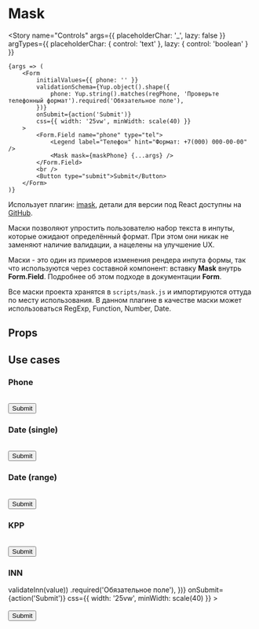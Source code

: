 
<Meta title="Controls / Form / Mask" component={Mask} />

# Mask

<Story
    name="Controls"
    args={{ placeholderChar: '_', lazy: false }}
    argTypes={{ placeholderChar: { control: 'text' }, lazy: { control: 'boolean' } }}
>
    {args => (
        <Form
            initialValues={{ phone: '' }}
            validationSchema={Yup.object().shape({
                phone: Yup.string().matches(regPhone, 'Проверьте телефонный формат').required('Обязательное поле'),
            })}
            onSubmit={action('Submit')}
            css={{ width: '25vw', minWidth: scale(40) }}
        >
            <Form.Field name="phone" type="tel">
                <Legend label="Телефон" hint="Формат: +7(000) 000-00-00" />
                <Mask mask={maskPhone} {...args} />
            </Form.Field>
            <br />
            <Button type="submit">Submit</Button>
        </Form>
    )}
</Story>

Использует плагин: [imask](https://imask.js.org/), детали для версии под React доступны на [GitHub](https://github.com/uNmAnNeR/imaskjs/tree/master/packages/react-imask).

Маски позволяют упростить пользователю набор текста в инпуты, которые ожидают определённый формат. При этом они никак не заменяют наличие валидации, а нацелены на улучшение UX.

Маски - это один из примеров изменения рендера инпута формы, так что используются через составной компонент: вставку **Mask** внутрь **Form.Field**. Подробнее об этом подходе в документации **Form**.

Все маски проекта хранятся в `scripts/mask.js` и импортируются оттуда по месту использования. В данном плагине в качестве маски может использоваться RegExp, Function, Number, Date.

## Props

<ArgsTable story="Controls" />

## Use cases

### Phone

<Canvas>
    <Story name="Phone">
        <Form
            initialValues={{ phone: '' }}
            validationSchema={Yup.object().shape({
                phone: Yup.string().matches(regPhone, 'Проверьте телефонный формат').required('Обязательное поле'),
            })}
            onSubmit={action('Submit')}
            css={{ width: '25vw', minWidth: scale(40) }}
        >
            <Form.Field name="phone" type="tel">
                <Legend label="Телефон" hint="Формат: +7(000) 000-00-00" />
                <Mask mask={maskPhone} />
            </Form.Field>
            <br />
            <Button type="submit">Submit</Button>
        </Form>
    </Story>
</Canvas>

### Date (single)

<Canvas>
    <Story name="Date (single)">
        <Form
            initialValues={{ dateSingle: null }}
            validationSchema={Yup.object().shape({
                dateSingle: Yup.string().nullable().required('Обязательное поле'),
            })}
            onSubmit={action('Submit')}
            css={{ width: '25vw', minWidth: scale(40) }}
        >
            <Form.Field name="dateSingle">
                <Legend label="Одиночная дата" hint="Формат: dd.MM.yyyy" />
                <Mask mask={maskDateSingle} />
            </Form.Field>
            <br />
            <Button type="submit">Submit</Button>
        </Form>
    </Story>
</Canvas>

### Date (range)

<Canvas>
    <Story name="Date (range)">
        <Form
            initialValues={{ dateRange: null }}
            validationSchema={Yup.object().shape({
                dateRange: Yup.string().nullable().required('Обязательное поле'),
            })}
            onSubmit={action('Submit')}
            css={{ width: '25vw', minWidth: scale(40) }}
        >
            <Form.Field name="dateRange">
                <Legend label="Диапазон дат" hint="Формат: dd.MM.yyyy — dd.MM.yyyy" />
                <Mask mask="from - to" blocks={{ from: { mask: Date }, to: { mask: Date } }} />
            </Form.Field>
            <br />
            <Button type="submit">Submit</Button>
        </Form>
    </Story>
</Canvas>

### KPP

<Canvas>
    <Story name="KPP">
        <Form
            initialValues={{ kpp: '' }}
            validationSchema={Yup.object().shape({
                kpp: Yup.string().matches(regKpp, 'Проверьте формат КПП').required('Обязательное поле'),
            })}
            onSubmit={action('Submit')}
            css={{ width: '25vw', minWidth: scale(40) }}
        >
            <Form.Field name="kpp">
                <Legend label="КПП" hint="Формат: 0000AA000" />
                <Mask mask={maskKpp} />
            </Form.Field>
            <br />
            <Button type="submit">Submit</Button>
        </Form>
    </Story>
</Canvas>

### INN

<Canvas>
    <Story name="INN">
        <Form
            initialValues={{ inn: '' }}
            validationSchema={Yup.object().shape({
                inn: Yup.string()
                    .test('inn', 'Проверьте формат ИНН', value => validateInn(value))
                    .required('Обязательное поле'),
            })}
            onSubmit={action('Submit')}
            css={{ width: '25vw', minWidth: scale(40) }}
        >
            <Form.Field name="inn">
                <Legend label="ИНН" hint="Формат: 000000000099" />
                <Mask mask={maskInn} />
            </Form.Field>
            <br />
            <Button type="submit">Submit</Button>
        </Form>
    </Story>
</Canvas>

